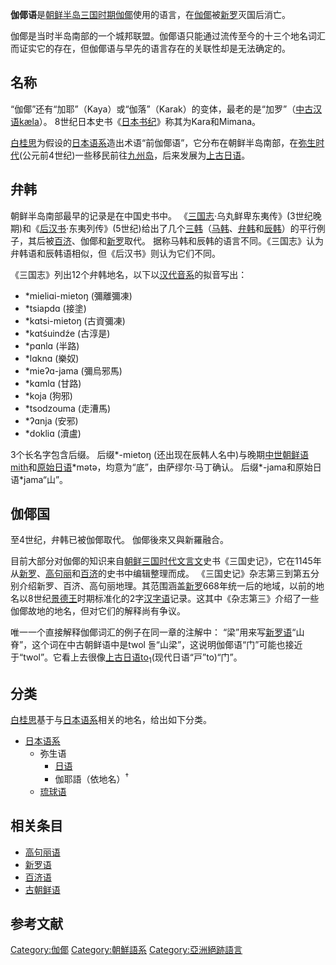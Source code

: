 {{unreferenced|time=2015-06-15T13:16:51+00:00}}
{{Infobox language
|name=伽倻语
|nativename=Kara
|states=[[伽倻|伽倻]]
|region=[[朝鲜半岛|朝鲜半岛]]南部 
|extinct=7世纪？
|familycolor = Austronesian
|family=未分类<br>([[南島語系|南島語系]]？<ref>http://linguistics.byu.edu/classes/Ling450ch/reports/korean.html</ref>) ([[日本语族|日本语族]]？) ([[韓語系|韓語系]]?)
|iso3=zra
|linglist=zra
|glotto=none
}}
'''伽倻语'''是[[朝鲜半岛三国时期|朝鲜半岛三国时期]][[伽倻|伽倻]]使用的语言，在[[伽倻|伽倻]]被[[新罗|新罗]]灭国后消亡。

伽倻是当时半岛南部的一个城邦联盟。伽倻语只能通过流传至今的十三个地名词汇而证实它的存在，但伽倻语与早先的语言存在的关联性却是无法确定的。

==名称==
“伽倻”还有“加耶”（Kaya）或“伽落”（Karak）的变体，最老的是“加罗”（[[中古汉语|中古汉语]]kæla）。{{sfnp|Beckwith|2004|loc=n. 27}}{{Rp|40}}
8世纪日本史书《[[日本书纪|日本书纪]]》称其为Kara和Mimana。{{sfnp|Lee|Ramsey|2011}}{{Rp|46}}

[[白桂思|白桂思]]为假设的[[日本语系|日本语系]]造出术语“前伽倻语”，它分布在朝鲜半岛南部，在[[弥生时代|弥生时代]](公元前4世纪)一些移民前往[[九州岛|九州岛]]，后来发展为[[上古日语|上古日语]]。{{sfnp|Beckwith|2004|loc=n. 27}}{{Rp|28}}

==弁韩==
朝鲜半岛南部最早的记录是在中国史书中。
《[[三国志|三国志]]·乌丸鲜卑东夷传》(3世纪晚期)和《[[后汉书|后汉书]]·东夷列传》(5世纪)给出了几个[[三韩|三韩]]（[[马韩|马韩]]、[[弁韩|弁韩]]和[[辰韩|辰韩]]）的平行例子，其后被[[百济|百济]]、伽倻和[[新罗|新罗]]取代。{{sfnp|Byington|Barnes|2014|pp=97–98}}{{sfnp|Lee|Ramsey|2011|p=34}}
据称马韩和辰韩的语言不同。《三国志》认为弁韩语和辰韩语相似，但《后汉书》则认为它们不同。{{sfnp|Lee|Ramsey|2011}}{{Rp|35–36}}

《三国志》列出12个弁韩地名，以下以[[汉代音系|汉代音系]]的拟音写出：{{sfnp|Byington|Barnes|2014}}{{Rp|110, 112}}{{sfnp|Schuessler|2007}}
{{div col|colwidth=20em}}
* *mieliɑi-mietoŋ (彌離彌凍)
* *tsiapdɑ (接塗)
* *kɑtsi-mietoŋ (古資彌凍)
* *kɑtśuindźe (古淳是)
* *pɑnlɑ (半路)
* *lɑknɑ (樂奴)
* *mieʔɑ-jama (彌烏邪馬)
* *kɑmlɑ (甘路)
* *koja (狗邪)
* *tsodzouma (走漕馬)
* *ʔɑnja (安邪)
* *dokliɑ (瀆盧)
{{div col end}}
3个长名字包含后缀。
后缀*-mietoŋ (还出现在辰韩人名中)与晚期[[中世朝鲜语|中世朝鲜语]]mith和[[原始日语|原始日语]]*mətə，均意为“底”，由萨缪尔·马丁确认。
后缀*-jama和原始日语*jama“山”。{{sfnp|Whitman|2011}}{{Rp|153}}

==伽倻国==
至4世纪，弁韩已被伽倻取代。{{sfnp|Lee|Ramsey|2011}}{{Rp|36}}
伽倻後來又與新羅融合。{{sfnp|Lee|Ramsey|2011}}{{Rp|46}}

目前大部分对伽倻的知识来自[[朝鲜三国时代|朝鲜三国时代]][[文言文|文言文]]史书《三国史记》，它在1145年从[[新罗|新罗]]、[[高句丽|高句丽]]和[[百济|百济]]的史书中编辑整理而成。{{sfnp|Lee|Ramsey|2011}}{{Rp|37}}
《三国史记》杂志第三到第五分别介绍新罗、百济、高句丽地理。其范围涵盖[[统一新罗|新罗]]668年统一后的地域，以前的地名以8世纪[[景德王|景德王]]时期标准化的2字[[汉字语|汉字语]]记录。{{sfnp|Lee|Ramsey|2011}}{{Rp|37–38}}这其中《杂志第三》介绍了一些伽倻故地的地名，但对它们的解释尚有争议。{{sfnp|Beckwith|2004}}{{Rp|14–15, 40}}{{sfnp|Toh|1986}}{{Rp|192–193}}

唯一一个直接解释伽倻词汇的例子在同一章的注解中：
{{quote|text=旃檀梁，城門名。加羅語謂門爲梁云。}}
“梁”用来写[[新罗语|新罗语]]“山脊”，这个词在中古朝鲜语中是twol 돌“山梁”，这说明伽倻语“门”可能也接近于“twol”。它看上去很像[[上古日语|上古日语]]to<sub>1</sub>(现代日语“戸”to)“门”。{{sfnp|Beckwith|2004}}{{Rp|40}}{{sfnp|Lee|Ramsey|2011}}{{Rp|46–47}}

==分类==
[[白桂思|白桂思]]基于与[[日本语系|日本语系]]相关的地名，给出如下分类。

*[[日本语系|日本语系]]
**弥生语
***[[日语|日语]]
***伽耶語（依地名）<sup>†</sup>
**[[琉球语|琉球语]]

==相关条目==
*[[高句丽语|高句丽语]]
*[[新罗语|新罗语]]
*[[百济语|百济语]]
*[[古朝鲜语|古朝鲜语]]
==参考文献==
{{reflist}}

{{東北亞語言}}

[[Category:伽倻|Category:伽倻]]
[[Category:朝鮮語系|Category:朝鮮語系]]
[[Category:亞洲絕跡語言|Category:亞洲絕跡語言]]